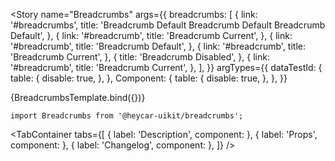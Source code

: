 

<!-- Meta -->

<Meta title="Components/Molecules/Breadcrumbs" component={Breadcrumbs} />


<!-- Canvas -->

<Story
  name="Breadcrumbs"
  args={{
    breadcrumbs: [
      {
        link: '#breadcrumbs',
        title: 'Breadcrumb Default Breadcrumb Default Breadcrumb Default',
      },
      {
        link: '#breadcrumb',
        title: 'Breadcrumb Current',
      },
      {
        link: '#breadcrumb',
        title: 'Breadcrumb Default',
      },
      {
        link: '#breadcrumb',
        title: 'Breadcrumb Current',
      },
      {
        title: 'Breadcrumb Disabled',
      },
      {
        link: '#breadcrumb',
        title: 'Breadcrumb Current',
      },
    ],
  }}
  argTypes={{
    dataTestId: {
      table: {
        disable: true,
      },
    },
    Component: {
      table: {
        disable: true,
      },
    },
  }}
>
  {BreadcrumbsTemplate.bind({})}
</Story>

<!-- Docs -->

<ComponentHeader
  name="Breadcrumbs"
  version={version}
  stage={3}
  design="https://www.figma.com/file/rrvkvQEoVTOHa7MzyKSaoz/OTP-Global-Design-System?node-id=4289%3A100591"
/>

```tsx
import Breadcrumbs from '@heycar-uikit/breadcrumbs';
```

<!-- Description -->

<TabContainer
  tabs={[
    { label: 'Description', component: <Description /> },
    { label: 'Props', component: <Props of={Breadcrumbs} /> },
    { label: 'Changelog', component: <Changelog /> },
  ]}
/>

